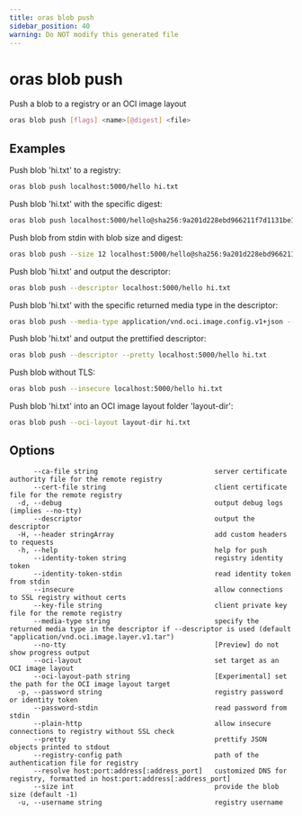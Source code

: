 ```yaml
---
title: oras blob push
sidebar_position: 40
warning: Do NOT modify this generated file
---
```


# oras blob push

Push a blob to a registry or an OCI image layout

```bash
oras blob push [flags] <name>[@digest] <file>
```

## Examples

Push blob 'hi.txt' to a registry:

```bash
oras blob push localhost:5000/hello hi.txt
```

Push blob 'hi.txt' with the specific digest:

```bash
oras blob push localhost:5000/hello@sha256:9a201d228ebd966211f7d1131be19f152be428bd373a92071c71d8deaf83b3e5 hi.txt
```

Push blob from stdin with blob size and digest:

```bash
oras blob push --size 12 localhost:5000/hello@sha256:9a201d228ebd966211f7d1131be19f152be428bd373a92071c71d8deaf83b3e5 -
```

Push blob 'hi.txt' and output the descriptor:

```bash
oras blob push --descriptor localhost:5000/hello hi.txt
```

Push blob 'hi.txt' with the specific returned media type in the descriptor:

```bash
oras blob push --media-type application/vnd.oci.image.config.v1+json --descriptor localhost:5000/hello hi.txt
```

Push blob 'hi.txt' and output the prettified descriptor:

```bash
oras blob push --descriptor --pretty localhost:5000/hello hi.txt
```

Push blob without TLS:

```bash
oras blob push --insecure localhost:5000/hello hi.txt
```

Push blob 'hi.txt' into an OCI image layout folder 'layout-dir':

```bash
oras blob push --oci-layout layout-dir hi.txt
```

## Options

```
      --ca-file string                             server certificate authority file for the remote registry
      --cert-file string                           client certificate file for the remote registry
  -d, --debug                                      output debug logs (implies --no-tty)
      --descriptor                                 output the descriptor
  -H, --header stringArray                         add custom headers to requests
  -h, --help                                       help for push
      --identity-token string                      registry identity token
      --identity-token-stdin                       read identity token from stdin
      --insecure                                   allow connections to SSL registry without certs
      --key-file string                            client private key file for the remote registry
      --media-type string                          specify the returned media type in the descriptor if --descriptor is used (default "application/vnd.oci.image.layer.v1.tar")
      --no-tty                                     [Preview] do not show progress output
      --oci-layout                                 set target as an OCI image layout
      --oci-layout-path string                     [Experimental] set the path for the OCI image layout target
  -p, --password string                            registry password or identity token
      --password-stdin                             read password from stdin
      --plain-http                                 allow insecure connections to registry without SSL check
      --pretty                                     prettify JSON objects printed to stdout
      --registry-config path                       path of the authentication file for registry
      --resolve host:port:address[:address_port]   customized DNS for registry, formatted in host:port:address[:address_port]
      --size int                                   provide the blob size (default -1)
  -u, --username string                            registry username
```

